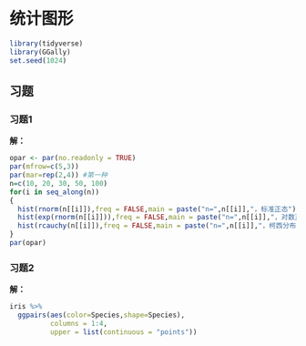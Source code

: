 # 统计图形 {#intro-graph}

```r
library(tidyverse)
library(GGally)
set.seed(1024)
```


## 习题

### 习题1{-}

**解：**

```r
opar <- par(no.readonly = TRUE)
par(mfrow=c(5,3))
par(mar=rep(2,4)) #第一种
n=c(10, 20, 30, 50, 100)
for(i in seq_along(n))
{
  hist(rnorm(n[[i]]),freq = FALSE,main = paste("n=",n[[i]],"，标准正态"))
  hist(exp(rnorm(n[[i]])),freq = FALSE,main = paste("n=",n[[i]],"，对数正态"))
  hist(rcauchy(n[[i]]),freq = FALSE,main = paste("n=",n[[i]],"，柯西分布"))
}
par(opar)
```

### 习题2{-}

**解：**


```r
iris %>% 
  ggpairs(aes(color=Species,shape=Species),
          columns = 1:4,
          upper = list(continuous = "points"))
```


